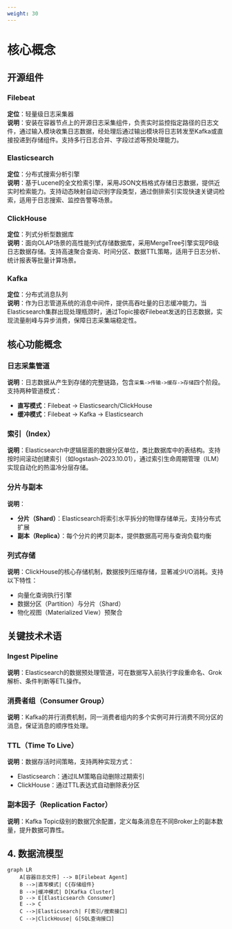 ```yaml
---
weight: 30
---
```


# 核心概念

## 开源组件

### Filebeat
**定位**：轻量级日志采集器  
**说明**：安装在容器节点上的开源日志采集组件，负责实时监控指定路径的日志文件，通过输入模块收集日志数据，经处理后通过输出模块将日志转发至Kafka或直接投递到存储组件。支持多行日志合并、字段过滤等预处理能力。

### Elasticsearch
**定位**：分布式搜索分析引擎  
**说明**：基于Lucene的全文检索引擎，采用JSON文档格式存储日志数据，提供近实时检索能力。支持动态映射自动识别字段类型，通过倒排索引实现快速关键词检索，适用于日志搜索、监控告警等场景。

### ClickHouse
**定位**：列式分析型数据库  
**说明**：面向OLAP场景的高性能列式存储数据库，采用MergeTree引擎实现PB级日志数据存储。支持高速聚合查询、时间分区、数据TTL策略，适用于日志分析、统计报表等批量计算场景。

### Kafka
**定位**：分布式消息队列  
**说明**：作为日志管道系统的消息中间件，提供高吞吐量的日志缓冲能力。当Elasticsearch集群出现处理瓶颈时，通过Topic接收Filebeat发送的日志数据，实现流量削峰与异步消费，保障日志采集端稳定性。

## 核心功能概念

### 日志采集管道
**说明**：日志数据从产生到存储的完整链路，包含`采集->传输->缓存->存储`四个阶段。支持两种管道模式：  
- **直写模式**：Filebeat → Elasticsearch/ClickHouse  
- **缓冲模式**：Filebeat → Kafka → Elasticsearch

### 索引（Index）
**说明**：Elasticsearch中逻辑层面的数据分区单位，类比数据库中的表结构。支持按时间滚动创建索引（如logstash-2023.10.01），通过索引生命周期管理（ILM）实现自动化的热温冷分层存储。

### 分片与副本
**说明**：  
- **分片（Shard）**：Elasticsearch将索引水平拆分的物理存储单元，支持分布式扩展  
- **副本（Replica）**：每个分片的拷贝副本，提供数据高可用与查询负载均衡

### 列式存储
**说明**：ClickHouse的核心存储机制，数据按列压缩存储，显著减少I/O消耗。支持以下特性：  
- 向量化查询执行引擎  
- 数据分区（Partition）与分片（Shard）  
- 物化视图（Materialized View）预聚合

## 关键技术术语

### Ingest Pipeline
**说明**：Elasticsearch的数据预处理管道，可在数据写入前执行字段重命名、Grok解析、条件判断等ETL操作。

### 消费者组（Consumer Group）
**说明**：Kafka的并行消费机制，同一消费者组内的多个实例可并行消费不同分区的消息，保证消息的顺序性处理。

### TTL（Time To Live）
**说明**：数据存活时间策略，支持两种实现方式：  
- Elasticsearch：通过ILM策略自动删除过期索引  
- ClickHouse：通过TTL表达式自动删除表分区

### 副本因子（Replication Factor）
**说明**：Kafka Topic级别的数据冗余配置，定义每条消息在不同Broker上的副本数量，提升数据可靠性。


## 4. 数据流模型

```mermaid
graph LR
    A[容器日志文件] --> B[Filebeat Agent]
    B -->|直写模式| C{存储组件}
    B -->|缓冲模式| D[Kafka Cluster]
    D --> E[Elasticsearch Consumer]
    E --> C
    C -->|Elasticsearch| F[索引/搜索接口]
    C -->|ClickHouse| G[SQL查询接口]